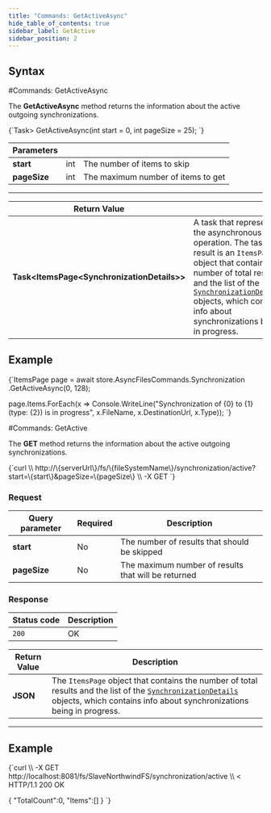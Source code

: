 ---
title: "Commands: GetActiveAsync"
hide_table_of_contents: true
sidebar_label: GetActive
sidebar_position: 2
---




## Syntax
<LanguageSwitcher supportedLanguages={supportedLanguages} />
<LanguageContent language="csharp">
#Commands: GetActiveAsync

The **GetActiveAsync** method returns the information about the active outgoing synchronizations.



<TabItem value="get_active_1" label="get_active_1">
<CodeBlock language="csharp">
{`Task<ItemsPage<SynchronizationDetails>> GetActiveAsync(int start = 0, int pageSize = 25);
`}
</CodeBlock>
</TabItem>

| Parameters | | |
| ------------- | ------------- | ----- |
| **start** | int | The number of items to skip |
| **pageSize** | int | The maximum number of items to get |

---

| Return Value | |
| ------------- | ------------- |
| **Task&lt;ItemsPage&lt;SynchronizationDetails&gt;&gt;** | A task that represents the asynchronous operation. The task result is an `ItemsPage` object that contains the number of total results and the list of the [`SynchronizationDetails`](../../../../../glossary/synchronization-details.mdx) objects, which contains info about synchronizations being in progress. |


## Example

<TabItem value="get_active_2" label="get_active_2">
<CodeBlock language="csharp">
{`ItemsPage<SynchronizationDetails> page = await store.AsyncFilesCommands.Synchronization
												.GetActiveAsync(0, 128);

page.Items.ForEach(x => 
	Console.WriteLine("Synchronization of \{0\} to \{1\} (type: \{2\}) is in progress", 
							x.FileName, x.DestinationUrl, x.Type));
`}
</CodeBlock>
</TabItem>

</LanguageContent>
<LanguageContent language="http">
#Commands: GetActive

The **GET** method returns the information about the active outgoing synchronizations.



<TabItem value="json" label="json">
<CodeBlock language="json">
{`curl \\
	http://\{serverUrl\}/fs/\{fileSystemName\}/synchronization/active?start=\{start\}&pageSize=\{pageSize\}  \\
	-X GET
`}
</CodeBlock>
</TabItem>

### Request

| Query parameter | Required | Description |
| ------------- | -- | ---- |
| **start** | No | The number of results that should be skipped |
| **pageSize** | No | The maximum number of results that will be returned |

### Response

| Status code | Description |
| ----------- | - |
| `200` | OK |

| Return Value | Description |
| ------------- | ------------- |
| **JSON** | The `ItemsPage` object that contains the number of total results and the list of the [`SynchronizationDetails`](../../../../../glossary/synchronization-details.mdx) objects, which contains info about synchronizations being in progress. |

---

## Example

<TabItem value="json" label="json">
<CodeBlock language="json">
{`curl \\
	-X GET http://localhost:8081/fs/SlaveNorthwindFS/synchronization/active  \\
< HTTP/1.1 200 OK

\{
    "TotalCount":0,
    "Items":[]
\}
`}
</CodeBlock>
</TabItem>


</LanguageContent>

<!---

-->